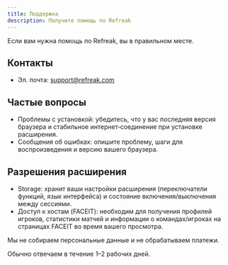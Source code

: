 ---
title: Поддержка
description: Получите помощь по Refreak
---

Если вам нужна помощь по Refreak, вы в правильном месте.

## Контакты

- Эл. почта: [support@refreak.com](mailto:support@refreak.com)

## Частые вопросы

- Проблемы с установкой: убедитесь, что у вас последняя версия браузера и стабильное интернет‑соединение при установке расширения.
- Сообщения об ошибках: опишите проблему, шаги для воспроизведения и версию вашего браузера.

## Разрешения расширения

- Storage: хранит ваши настройки расширения (переключатели функций, язык интерфейса) и состояние включения/выключения между сессиями.
- Доступ к хостам (FACEIT): необходим для получения профилей игроков, статистики матчей и информации о командах/игроках на страницах FACEIT во время вашего просмотра.

Мы не собираем персональные данные и не обрабатываем платежи.

Обычно отвечаем в течение 1–2 рабочих дней.



